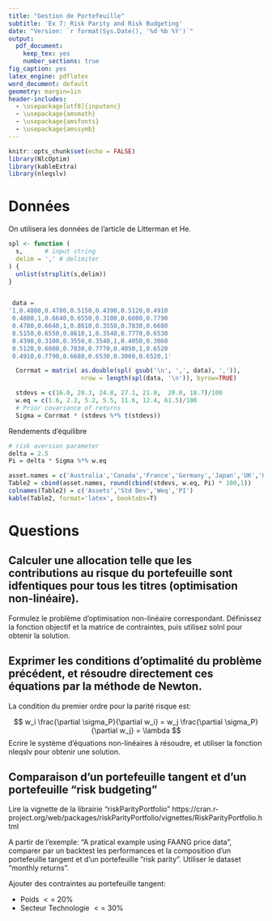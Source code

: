 ```yaml
---
title: "Gestion de Portefeuille"
subtitle: 'Ex 7: Risk Parity and Risk Budgeting'
date: "Version: `r format(Sys.Date(), '%d %b %Y')`"
output:
  pdf_document:
    keep_tex: yes
    number_sections: true
fig_caption: yes
latex_engine: pdflatex
word_document: default
geometry: margin=1in
header-includes:
  - \usepackage[utf8]{inputenc}
  - \usepackage{amsmath}
  - \usepackage{amsfonts}
  - \usepackage{amssymb}
---
```

  
```r
knitr::opts_chunk$set(echo = FALSE)
library(NlcOptim)
library(kableExtra)
library(nleqslv)
```

# Données

On utilisera les données de l'article de Litterman et He.

```r
spl <- function (
  s,      # input string
  delim = ',' # delimiter
) {
  unlist(strsplit(s,delim))
}


 data =
'1,0.4880,0.4780,0.5150,0.4390,0.5120,0.4910
 0.4880,1,0.6640,0.6550,0.3100,0.6080,0.7790
 0.4780,0.6640,1,0.8610,0.3550,0.7830,0.6680
 0.5150,0.6550,0.8610,1,0.3540,0.7770,0.6530
 0.4390,0.3100,0.3550,0.3540,1,0.4050,0.3060
 0.5120,0.6080,0.7830,0.7770,0.4050,1,0.6520
 0.4910,0.7790,0.6680,0.6530,0.3060,0.6520,1'

  Corrmat = matrix( as.double(spl( gsub('\n', ',', data), ',')),
                    nrow = length(spl(data, '\n')), byrow=TRUE)

  stdevs = c(16.0, 20.3, 24.8, 27.1, 21.0,  20.0, 18.7)/100
  w.eq = c(1.6, 2.2, 5.2, 5.5, 11.6, 12.4, 61.5)/100
  # Prior covariance of returns
  Sigma = Corrmat * (stdevs %*% t(stdevs))
```

Rendements d'équilibre

```r
# risk aversion parameter
delta = 2.5
Pi = delta * Sigma %*% w.eq
```


```r
asset.names = c('Australia','Canada','France','Germany','Japan','UK','USA')
Table2 = cbind(asset.names, round(cbind(stdevs, w.eq, Pi) * 100,1))
colnames(Table2) = c('Assets','Std Dev','Weq','PI')
kable(Table2, format='latex', booktabs=T)
```

# Questions

## Calculer une allocation telle que les contributions au risque du portefeuille sont idfentiques pour tous les titres (optimisation non-linéaire).


Formulez le problème d'optimisation non-linéaire correspondant. Définissez la fonction objectif et la matrice de contraintes, puis utilisez solnl pour
obtenir la solution.

## Exprimer les conditions d'optimalité du problème précédent, et résoudre directement ces équations par la méthode de Newton.


La condition du premier ordre pour la parité risque est:

$$
w_i \frac{\partial \sigma_P}{\partial w_i} = w_j \frac{\partial \sigma_P}{\partial w_j} = \lambda
$$
Ecrire le système d'équations non-linéaires à résoudre, et utiliser la fonction
nleqslv pour obtenir une solution.

## Comparaison d'un portefeuille tangent et d'un portefeuille "risk budgeting"

Lire la vignette de la librairie "riskParityPortfolio" 
https://cran.r-project.org/web/packages/riskParityPortfolio/vignettes/RiskParityPortfolio.html

A partir de l'exemple: "A pratical example using FAANG price data", comparer par un backtest les performances et la composition d'un portefeuille tangent et d'un portefeuille "risk parity". Utiliser le dataset "monthly returns".

Ajouter des contraintes au portefeuille tangent:

+ Poids $<=$ 20%
+ Secteur Technologie $<=$ 30%

